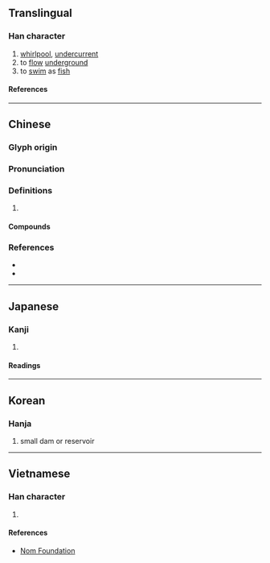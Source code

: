 {{character info/new}}
==Translingual==

===Han character===
{{Han char|rn=85|rad=水|as=06|sn=9|four=33134|canj=EOIK|ids=⿰氵伏}}

# [[whirlpool]], [[undercurrent]]
# to [[flow]] [[underground]]
# to [[swim]] as [[fish]]

====References====
{{Han ref|kx=0620.040|dkj=17373|dj=1015.080|hdz=31609.040|uh=6D11}}

----

==Chinese==
{{zh-forms}}

===Glyph origin===
{{Han etym}}

===Pronunciation===
{{zh-pron
|m=fú,fù
|c=fu3,fuk6
|mc=y
|oc=y
|cat=n,v
}}

===Definitions===
{{zh-hanzi}}

# {{rfdef|zh}}

====Compounds====
{{zh-der|洄洑|洑上水|洑水}}

===References===
* {{R:twedu|B02092}}
* {{R:yue:Hanzi}}

----

==Japanese==

===Kanji===
{{ja-kanji|grade=|rs=水06}}

# {{rfdef|ja|sort=水06}}

====Readings====
{{ja-readings
|on=ふく, ぶく
}}

----

==Korean==

===Hanja===
{{ko-hanja|보}}

# small dam or reservoir

----

==Vietnamese==

===Han character===
{{vi-readings|rs=水06|reading=phục}}

# {{rfdef|vi|sort=水06}}

====References====
* [http://nomfoundation.org/common/nom_details.php?codepoint=6d11 Nom Foundation]